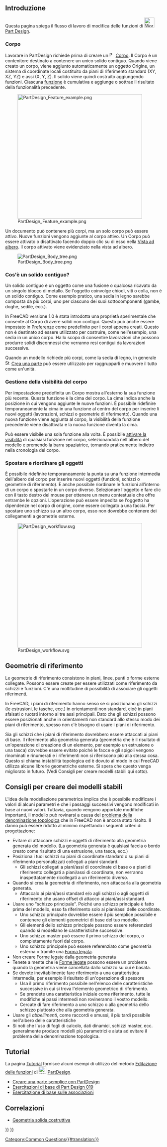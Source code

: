 <languages/>
{{TOCright}}

<span id="Introduction"></span>
== Introduzione ==

Questa pagina spiega il flusso di lavoro di modifica delle funzioni di [[Image:Workbench_PartDesign.svg|32px]] [[PartDesign Workbench/it|Part Design]].

<span id="Body"></span>
=== Corpo ===

Lavorare in PartDesign richiede prima di creare un [[File:PartDesign_Body.svg|16px]] [[PartDesign Body/it|Corpo]]. Il Corpo è un contenitore destinato a contenere un unico solido contiguo. Quando viene creato un corpo, viene aggiunto automaticamente un oggetto Origine, un sistema di coordinate locali costituito da piani di riferimento standard (XY, XZ, YZ) e assi (X, Y, Z). Il solido viene quindi costruito aggiungendo funzioni. Ciascuna [[PartDesign_Feature/it|funzione]] è cumulativa e aggiunge o sottrae il risultato della funzionalità precedente.

[[File:PartDesign_Feature_example.png|400px]]

{{Caption|Modificare delle funzionalità in pratica. Da sinistra a destra:<br>
Corpo con una funzione [[PartDesign_AdditiveBox/it|box]].<br>
Corpo con un box e una funzione [[PartDesign_Chamfer/it|smusso]].<br>
Corpo con un box, uno smusso e una funzione [[PartDesign_Pocket/it|tasca]].}}

Un documento può contenere più corpi, ma un solo corpo può essere attivo. Nuove funzioni vengono aggiunte al corpo attivo. Un Corpo può essere attivato o disattivato facendo doppio clic su di esso nella [[Tree_view/it|Vista ad albero]]. Il corpo attivato viene evidenziato nella vista ad albero.

[[File:PartDesign Body tree.png]]

<span id="What_is_a_contiguous_solid?"></span>
=== Cos'è un solido contiguo? ===

Un solido contiguo è un oggetto come una fusione o qualcosa ricavato da un singolo blocco di metallo. Se l'oggetto coinvolge chiodi, viti o colla, non è un solido contiguo. Come esempio pratico, una sedia in legno sarebbe composta da più corpi, uno per ciascuno dei suoi sottocomponenti (gambe, doghe, sedile, ecc.).

In FreeCAD versione 1.0 è stata introdotta una proprietà sperimentale che consente al Corpo di avere solidi non contigui. Questo può anche essere impostato in [[PartDesign_Preferences/it#Generale|Preferenze]] come predefinito per i corpi appena creati. Questo non è destinato ad essere utilizzato per costruire, come nell'esempio, una sedia in un unico corpo. Ha lo scopo di consentire lavorazioni che possono produrre solidi disconnessi che verranno resi contigui da lavorazioni successive.

Quando un modello richiede più corpi, come la sedia di legno, in generale [[Image:Std_Part.svg|16px]] [[Std Part/it|Crea una parte]] può essere utilizzato per raggrupparli e muovere il tutto come un'unità.

<span id="Body_visibility_management"></span>
=== Gestione della visibilità del corpo ===

Per impostazione predefinita un Corpo mostra all'esterno la sua funzione più recente. Questa funzione è la cima del corpo. La cima indica anche la posizione in cui vengono aggiunte le nuove funzioni. È possibile ridefinire temporaneamente la cima in una funzione al centro del corpo per inserire lì nuovi oggetti (lavorazioni, schizzi o geometrie di riferimento). Quando una nuova funzione viene aggiunta al corpo, la visibilità della funzione precedente viene disattivata e la nuova funzione diventa la cima.

<div class="mw-translate-fuzzy">
Può essere visibile una sola funzione alla volta. È possibile [[Std_ToggleVisibility/it|attivare la visibilità]] di qualsiasi funzione nel corpo, selezionandola nell'albero del modello e premendo la barra spaziatrice, tornando praticamente indietro nella cronologia del corpo.
</div>

<span id="Moving_and_Reordering_Objects"></span>
=== Spostare e riordinare gli oggetti ===

<div class="mw-translate-fuzzy">
È possibile ridefinire temporaneamente la punta su una funzione intermedia dell'albero del corpo per inserire nuovi oggetti (funzioni, schizzi o geometrie di riferimento). È anche possibile riordinare le funzioni all'interno di un corpo o spostarle in un corpo diverso. Selezionare l'oggetto e fare clic con il tasto destro del mouse per ottenere un menu contestuale che offre entrambe le opzioni. L'operazione può essere impedita se l'oggetto ha dipendenze nel corpo di origine, come essere collegato a una faccia. Per spostare uno schizzo su un altro corpo, esso non dovrebbe contenere dei collegamenti a geometrie esterne.
</div>

[[Image:PartDesign_workflow.svg|400px]]

{{Caption|Rappresentazione schematica del flusso di lavoro in Part Design.}}

<span id="Datum_geometry"></span>
== Geometrie di riferimento ==

<div class="mw-translate-fuzzy">
Le geometrie di riferimento consistono in piani, linee, punti o forme esterne collegate. Possono essere create per essere utilizzati come riferimento da schizzi e funzioni. C'è una moltitudine di possibilità di associare gli oggetti riferimenti.
</div>

<div class="mw-translate-fuzzy">
In FreeCAD, i piani di riferimento hanno senso se si posizionano gli schizzi (le estrusioni, le tasche, ecc.) in orientamenti non standard, cioè in piani sfalsati o ruotati intorno ai tre assi principali. Dato che gli schizzi possono essere posizionati anche in orientamenti non standard allo stesso modo dei piani di riferimento, spesso non c'è bisogno di usare i piani di riferimento.
</div>

<div class="mw-translate-fuzzy">
Sia gli schizzi che i piani di riferimento dovrebbero essere attaccati ai piani di base. Il riferimento alla geometria generata (geometria che è il risultato di un'operazione di creazione di un elemento, per esempio un estrusione o una tasca) dovrebbe essere evitato poiché le facce e gli spigoli vengono rinominati e rinumerati e i riferimenti non si riferiscono più alla stessa cosa. Questo si chiama instabilità topologica ed è dovuto al modo in cui FreeCAD utilizza alcune librerie geometriche esterne. Si spera che questo venga migliorato in futuro. (Vedi Consigli per creare modelli stabili qui sotto).
</div>

<span id="Advice_for_creating_stable_models"></span>
== Consigli per creare dei modelli stabili ==

<div class="mw-translate-fuzzy">
L'idea della modellazione parametrica implica che è possibile modificare i valori di alcuni parametri e che i passaggi successivi vengono modificati in base ai nuovi valori. Tuttavia, quando vengono apportate modifiche importanti, il modello può rovinarsi a causa del [[Topological_naming_problem/it|problema della denominazione topologica]] che in FreeCAD non è ancora stato risolto. Il danno può essere ridotto al minimo rispettando i seguenti criteri di progettazione:
</div>

<div class="mw-translate-fuzzy">
* Evitare di attaccare schizzi e oggetti di riferimento alla geometria generata del modello. (La geometria generata è qualsiasi faccia o bordo creato come risultato di una estrusione, una tasca, ecc.)
* Posiziona i tuoi schizzi su piani di coordinate standard o su piani di riferimento personalizzati collegati a piani standard.
** Gli schizzi collegati a piani/assi di coordinate di base o a piani di riferimento collegati a piani/assi di coordinate, non verranno inaspettatamente ricollegati a un riferimento diverso.
* Quando si crea la geometria di riferimento, non attaccarla alla geometria generata.
** Attaccalo ai piani/assi standard e/o agli schizzi o agli oggetti di riferimento che usano offset di attacco ai piani/assi standard.
*  Usare uno "schizzo principale". Poiché uno schizzo principale è fatto prima del modello, esso fa riferimento solo ai piani/assi delle coordinate.
** Uno schizzo principale dovrebbe essere il più semplice possibile e contenere gli elementi geometrici di base del tuo modello.
** Gli elementi dello schizzo principale possono essere referenziati quando si modellano le caratteristiche successive.
** Uno schizzo master può essere il primo schizzo del corpo, o completamente fuori dal corpo.
** Uno schizzo principale può essere referenziato come geometria esterna o tramite una [[PartDesign_ShapeBinder/it|Forma legata]].
* Non creare [[PartDesign_ShapeBinder/it|Forme legate]] dalla geometria generata
* Tenete a mente che le [[PartDesign_ShapeBinder/it|Forme legate]] possono essere un problema quando la geometria viene cancellata dallo schizzo su cui è basata.
* Se dovete inevitabilmente fare riferimento a una caratteristica intermedia, per esempio il risultato di un'operazione di spessore
** Usa il primo riferimento possibile nell'elenco delle caratteristiche successive in cui si trova l'elemento geometrico di riferimento.
** Se prendete una caratteristica iniziale come riferimento, tutte le modifiche ai passi intermedi non rovineranno il vostro modello.
** Cercate di fare riferimento a uno schizzo o alla geometria dello schizzo piuttosto che alla geometria generata.
* Usare gli ''abbellimenti'', come raccordi e smussi, il più tardi possibile nell'albero delle caratteristiche
* Si noti che l'uso di fogli di calcolo, dati dinamici, schizzi master, ecc. generalmente produce modelli più parametrici e aiuta ad evitare il problema della denominazione topologica.
</div>

<span id="Tutorials"></span>
==Tutorial==

<div class="mw-translate-fuzzy">
La pagina [[Tutorials/it|Tutorial]] fornisce alcuni esempi di utilizzo del metodo [[Feature_editing/it|Editazione delle funzioni]] di [[Image:Workbench_PartDesign.svg|24px]] [[PartDesign_Workbench/it|PartDesign]]. 
* [[Creating_a_simple_part_with_PartDesign/it|Creare una parte semplice con PartDesign]]
* [[Basic_Part_Design_Tutorial_019/it|Esercitazioni di base di Part Design 019]]
* [[Basic_Attachment_Tutorial/it|Esercitazione di base sulle associazioni]]
</div>

<span id="Related"></span>
==Correlazioni==

* [[Constructive_solid_geometry/it|Geometria solida costruttiva]]


{{PartDesign Tools navi{{#translation:}}}}
{{Userdocnavi{{#translation:}}}}
[[Category:Common Questions{{#translation:}}]]